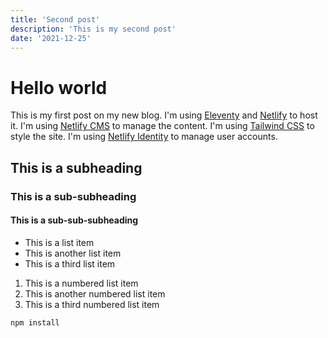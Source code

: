 ```yaml
---
title: 'Second post'
description: 'This is my second post'
date: '2021-12-25'
---
```


# Hello world

This is my first post on my new blog. I'm using [Eleventy](https://www.11ty.dev/) and [Netlify](https://www.netlify.com/) to host it. I'm using [Netlify CMS](https://www.netlifycms.org/) to manage the content.
I'm using [Tailwind CSS](https://tailwindcss.com/) to style the site. I'm using [Netlify Identity](https://docs.netlify.com/visitor-access/identity/) to manage user accounts.

## This is a subheading

### This is a sub-subheading

#### This is a sub-sub-subheading

- This is a list item
- This is another list item
- This is a third list item

1. This is a numbered list item
2. This is another numbered list item
3. This is a third numbered list item

```bash
npm install
```

